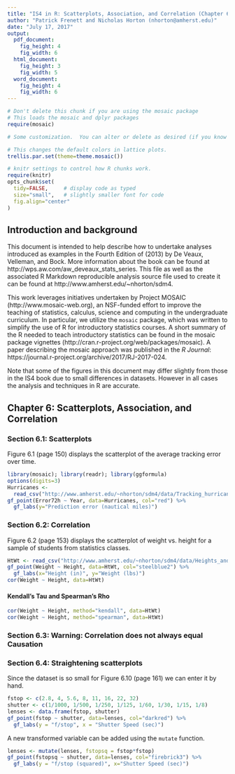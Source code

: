 ```yaml
---
title: "IS4 in R: Scatterplots, Association, and Correlation (Chapter 6)"
author: "Patrick Frenett and Nicholas Horton (nhorton@amherst.edu)"
date: "July 17, 2017"
output: 
  pdf_document:
    fig_height: 4
    fig_width: 6
  html_document:
    fig_height: 3
    fig_width: 5
  word_document:
    fig_height: 4
    fig_width: 6
---
```

  
  
  ```r
# Don't delete this chunk if you are using the mosaic package
# This loads the mosaic and dplyr packages
require(mosaic)
```

```r
# Some customization.  You can alter or delete as desired (if you know what you are doing).

# This changes the default colors in lattice plots.
trellis.par.set(theme=theme.mosaic())  

# knitr settings to control how R chunks work.
require(knitr)
opts_chunk$set(
  tidy=FALSE,     # display code as typed
  size="small",   # slightly smaller font for code
  fig.align="center"
)
```

## Introduction and background 

This document is intended to help describe how to undertake analyses introduced 
as examples in the Fourth Edition of \emph{Intro Stats} (2013) by De Veaux, Velleman, and Bock.
More information about the book can be found at http://wps.aw.com/aw_deveaux_stats_series.  This
file as well as the associated R Markdown reproducible analysis source file used to create it can be found at http://www.amherst.edu/~nhorton/sdm4.

This work leverages initiatives undertaken by Project MOSAIC (http://www.mosaic-web.org), an NSF-funded effort to improve the teaching of statistics, calculus, science and computing in the undergraduate curriculum. In particular, we utilize the `mosaic` package, which was written to simplify the use of R for introductory statistics courses. A short summary of the R needed to teach introductory statistics can be found in the mosaic package vignettes (http://cran.r-project.org/web/packages/mosaic). A paper describing the mosaic approach was published in the *R Journal*: https://journal.r-project.org/archive/2017/RJ-2017-024.


Note that some of the figures in this document may differ slightly from those in the IS4 book due to small differences in datasets. However in all cases the analysis and techniques in R are accurate.

## Chapter 6: Scatterplots, Association, and Correlation

### Section 6.1: Scatterplots

Figure 6.1 (page 150) displays the scatterplot of the average tracking error over time.

```r
library(mosaic); library(readr); library(ggformula)
options(digits=3)
Hurricanes <- 
  read_csv("http://www.amherst.edu/~nhorton/sdm4/data/Tracking_hurricanes_2012.csv")
gf_point(Error72h ~ Year, data=Hurricanes, col="red") %>%
  gf_labs(y="Prediction error (nautical miles)")
```


### Section 6.2: Correlation

Figure 6.2 (page 153) displays the scatterplot of weight vs. height for a sample of students from statistics classes.

```r
HtWt <- read_csv("http://www.amherst.edu/~nhorton/sdm4/data/Heights_and_Weights.csv")
gf_point(Weight ~ Height, data=HtWt, col="steelblue2") %>%
  gf_labs(x="Height (in)", y="Weight (lbs)")
cor(Weight ~ Height, data=HtWt)
```

#### Kendall's Tau and Spearman's Rho

```r
cor(Weight ~ Height, method="kendall", data=HtWt)
cor(Weight ~ Height, method="spearman", data=HtWt)
```

### Section 6.3: Warning: Correlation does not always equal Causation

### Section 6.4: Straightening scatterplots

Since the dataset is so small for Figure 6.10 (page 161) we can enter it by hand.
```r
fstop <- c(2.8, 4, 5.6, 8, 11, 16, 22, 32)
shutter <- c(1/1000, 1/500, 1/250, 1/125, 1/60, 1/30, 1/15, 1/8)
lenses <- data.frame(fstop, shutter)
gf_point(fstop ~ shutter, data=lenses, col="darkred") %>%
  gf_labs(y = "f/stop", x = "Shutter Speed (sec)")
```

A new transformed variable can be added using the `mutate` function.
```r
lenses <- mutate(lenses, fstopsq = fstop*fstop)
gf_point(fstopsq ~ shutter, data=lenses, col="firebrick3") %>%
  gf_labs(y = "f/stop (squared)", x="Shutter Speed (sec)")
```
